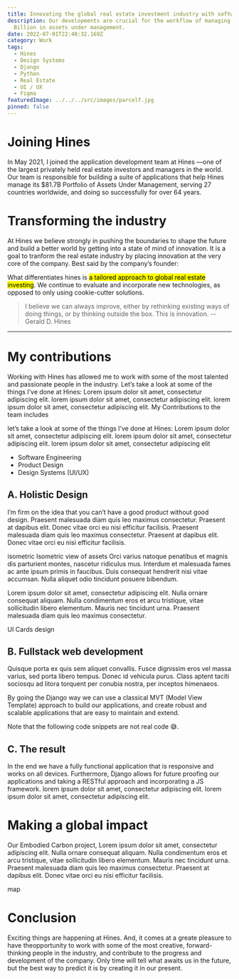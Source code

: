 ```yaml
---
title: Innovating the global real estate investment industry with software
description: Our developments are crucial for the workflow of managing the company's $80
  Billion in assets under management.
date: 2022-07-01T22:40:32.169Z
category: Work
tags:
  - Hines
  - Design Systems
  - Django
  - Python
  - Real Estate
  - UI / UX
  - Figma
featuredImage: ../../../src/images/parcelf.jpg
pinned: false
---
```


# Joining Hines

In May 2021, I joined the application development team at Hines —one of the largest privately held real estate investors and managers in the world. Our team is responsible for building a suite of applications that help Hines manage its $81.7B Portfolio of Assets Under Management, serving 27 countries worldwide, and doing so successfully for over 64 years.

# Transforming the industry

At Hines we believe strongly in pushing the boundaries to shape the future and build a better world by getting into a state of mind of innovation. It is a goal to tranform the real estate industry by placing innovation at the very core of the company. Best said by the company’s founder:

What differentiates hines is <mark>a tailored approach to global real estate investing</mark>. We continue to evaluate and incorporate new technologies, as opposed to only using cookie-cutter solutions.


> I believe we can always improve, either by rethinking existing ways of doing things, or by thinking outside the box. This is innovation.
> --Gerald D. Hines


---

# My contributions

Working with Hines has allowed me to work with some of the most talented and passionate people in the industry. Let’s take a look at some of the things I’ve done at Hines: Lorem ipsum dolor sit amet, consectetur adipiscing elit. lorem ipsum dolor sit amet, consectetur adipiscing elit. lorem ipsum dolor sit amet, consectetur adipiscing elit. My Contributions to the team includes

let’s take a look at some of the things I’ve done at Hines: Lorem ipsum dolor sit amet, consectetur adipiscing elit. lorem ipsum dolor sit amet, consectetur adipiscing elit. lorem ipsum dolor sit amet, consectetur adipiscing elit

- Software Engineering
- Product Design
- Design Systems (UI/UX)

## A. Holistic Design
I’m firm on the idea that you can’t have a good product without good design. Praesent malesuada diam quis leo maximus consectetur. Praesent at dapibus elit. Donec vitae orci eu nisi efficitur facilisis. Praesent malesuada diam quis leo maximus consectetur. Praesent at dapibus elit. Donec vitae orci eu nisi efficitur facilisis.

isometric
Isometric view of assets
Orci varius natoque penatibus et magnis dis parturient montes, nascetur ridiculus mus. Interdum et malesuada fames ac ante ipsum primis in faucibus. Duis consequat hendrerit nisi vitae accumsan. Nulla aliquet odio tincidunt posuere bibendum.

Lorem ipsum dolor sit amet, consectetur adipiscing elit. Nulla ornare consequat aliquam. Nulla condimentum eros et arcu tristique, vitae sollicitudin libero elementum. Mauris nec tincidunt urna. Praesent malesuada diam quis leo maximus consectetur.

UI Cards design

## B. Fullstack web development
Quisque porta ex quis sem aliquet convallis. Fusce dignissim eros vel massa varius, sed porta libero tempus. Donec id vehicula purus. Class aptent taciti sociosqu ad litora torquent per conubia nostra, per inceptos himenaeos.

By going the Django way we can use a classical MVT (Model View Template) approach to build our applications, and create robust and scalable applications that are easy to maintain and extend.

<Alert severity="warning">Note that the following code snippets are not real code 😅.</Alert>


## C. The result
In the end we have a fully functional application that is responsive and works on all devices. Furthermore, Django allows for future proofing our applications and taking a RESTful approach and incorporating a JS framework. lorem ipsum dolor sit amet, consectetur adipiscing elit. lorem ipsum dolor sit amet, consectetur adipiscing elit.

# Making a global impact
Our Embodied Carbon project, Lorem ipsum dolor sit amet, consectetur adipiscing elit. Nulla ornare consequat aliquam. Nulla condimentum eros et arcu tristique, vitae sollicitudin libero elementum. Mauris nec tincidunt urna. Praesent malesuada diam quis leo maximus consectetur. Praesent at dapibus elit. Donec vitae orci eu nisi efficitur facilisis.

map

# Conclusion
Exciting things are happening at Hines. And, it comes at a greate pleasure to have theopportunity to work with some of the most creative, forward-thinking people in the industry, and contribute to the progress and development of the company. Only time will tell what awaits us in the future, but the best way to predict it is by creating it in our present.

